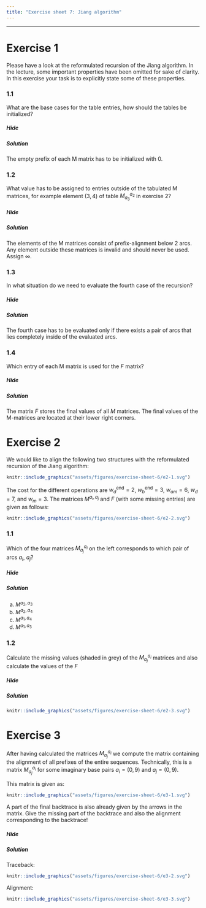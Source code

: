 ```yaml
---
title: "Exercise sheet 7: Jiang algorithm"
---
```



---------------------------------

# Exercise 1

<!--- --------------------------------- -->

::: {.question data-latex=""}

Please have a look at the reformulated recursion of the Jiang algorithm.
In the lecture, some important properties have been omitted for sake of clarity.
In this exercise your task is to explicitly state some of these properties.

:::

<!--- --------------------------------- -->

### 1.1

::: {.question data-latex=""}

What are the base cases for the table entries, how should the tables be initialized?

:::

#### {.tabset}

##### Hide

##### Solution

::: {.answer data-latex=""}

The empty prefix of each M matrix has to be initialized with 0.

:::

#### {-}

<!--- --------------------------------- -->

### 1.2

::: {.question data-latex=""}

What value has to be assigned to entries outside of the tabulated M matrices, for example element $(3,4)$ of table $M^{a_2}_{a_3}$ in exercise 2?

:::

#### {.tabset}

##### Hide

##### Solution

::: {.answer data-latex=""}

The elements of the M matrices consist of prefix-alignment below 2 arcs.
Any element outside these matrices is invalid and should never be used. Assign $\infty$.

:::

#### {-}

<!--- --------------------------------- -->

### 1.3

::: {.question data-latex=""}

In what situation do we need to evaluate the fourth case of the recursion?

:::

#### {.tabset}

##### Hide

##### Solution

::: {.answer data-latex=""}

The fourth case has to be evaluated only if there exists a pair of arcs that lies completely inside of the evaluated arcs.

:::

#### {-}

<!--- --------------------------------- -->

### 1.4

::: {.question data-latex=""}

Which entry of each M matrix is used for the $F$ matrix?

:::

#### {.tabset}

##### Hide

##### Solution

::: {.answer data-latex=""}

The matrix $F$ stores the final values of all $M$ matrices. The final values of the M-matrices are located at their lower right corners.

:::

#### {-}

<!--- --------------------------------- -->

# Exercise 2

<!--- --------------------------------- -->

::: {.question data-latex=""}

We would like to align the following two structures with the reformulated recursion of the Jiang algorithm:

```r
knitr::include_graphics("assets/figures/exercise-sheet-6/e2-1.svg")
```

The cost for the different operations are $w_d^{\text{end}}=2$, $w_b^{\text{end}}=3$, $w_{am}=6$, $w_d=7$, and $w_m=3$.
The matrices $M^{a_i,a_j}$ and $F$ (with some missing entries) are given as follows:

```r
knitr::include_graphics("assets/figures/exercise-sheet-6/e2-2.svg")
```

:::

<!--- --------------------------------- -->

### 1.1

::: {.question data-latex=""}

Which of the four matrices $M^{a_i}_{a_j}$ on the left corresponds to which pair of arcs $a_i$, $a_j$?

:::

#### {.tabset}

##### Hide

##### Solution

::: {.answer data-latex=""}

a. $M^{a_2,a_3}$
b. $M^{a_2,a_4}$
c. $M^{a_1,a_4}$
d. $M^{a_1,a_3}$

:::

#### {-}

<!--- --------------------------------- -->

### 1.2

::: {.question data-latex=""}

Calculate the missing values (shaded in grey) of the $M^{a_i}_{a_j}$ matrices and also calculate the values of the $F$

:::

#### {.tabset}

##### Hide

##### Solution

::: {.answer data-latex=""}

```r
knitr::include_graphics("assets/figures/exercise-sheet-6/e2-3.svg")
```

:::

#### {-}

<!--- --------------------------------- -->

# Exercise 3

<!--- --------------------------------- -->

::: {.question data-latex=""}

After having calculated the matrices $M^{a_i}_{a_j}$ we compute the matrix containing the alignment of all prefixes of the entire sequences.
Technically, this is a matrix $M^{a_i}_{a_j}$ for some imaginary base pairs $a_i=(0,9)$ and $a_j=(0,9)$.

This matrix is given as:

```r
knitr::include_graphics("assets/figures/exercise-sheet-6/e3-1.svg")
```

A part of the final backtrace is also already given by the arrows in the matrix.
Give the missing part of the backtrace and also the alignment corresponding to the backtrace!

:::

#### {.tabset}

##### Hide

##### Solution

::: {.answer data-latex=""}

Traceback:

```r
knitr::include_graphics("assets/figures/exercise-sheet-6/e3-2.svg")
```

Alignment:

```r
knitr::include_graphics("assets/figures/exercise-sheet-6/e3-3.svg")
```

:::

#### {-}

<!--- --------------------------------- -->